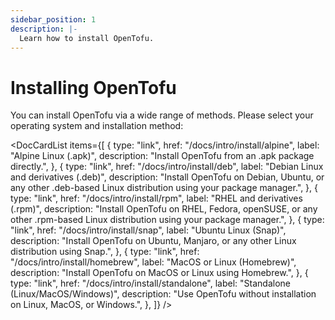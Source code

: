 ```yaml
---
sidebar_position: 1
description: |-
  Learn how to install OpenTofu.
---
```



# Installing OpenTofu

You can install OpenTofu via a wide range of methods. Please select your operating system and installation method:

<DocCardList
  items={[
    {
      type: "link",
      href: "/docs/intro/install/alpine",
      label: "Alpine Linux (.apk)",
      description: "Install OpenTofu from an .apk package directly.",
    },
    {
      type: "link",
      href: "/docs/intro/install/deb",
      label: "Debian Linux and derivatives (.deb)",
      description:
        "Install OpenTofu on Debian, Ubuntu, or any other .deb-based Linux distribution using your package manager.",
    },
    {
      type: "link",
      href: "/docs/intro/install/rpm",
      label: "RHEL and derivatives (.rpm)",
      description:
        "Install OpenTofu on RHEL, Fedora, openSUSE, or any other .rpm-based Linux distribution using your package manager.",
    },
    {
      type: "link",
      href: "/docs/intro/install/snap",
      label: "Ubuntu Linux (Snap)",
      description:
        "Install OpenTofu on Ubuntu, Manjaro, or any other Linux distribution using Snap.",
    },
    {
      type: "link",
      href: "/docs/intro/install/homebrew",
      label: "MacOS or Linux (Homebrew)",
      description: "Install OpenTofu on MacOS or Linux using Homebrew.",
    },
    {
      type: "link",
      href: "/docs/intro/install/standalone",
      label: "Standalone (Linux/MacOS/Windows)",
      description:
        "Use OpenTofu without installation on Linux, MacOS, or Windows.",
    },
  ]}
/>
